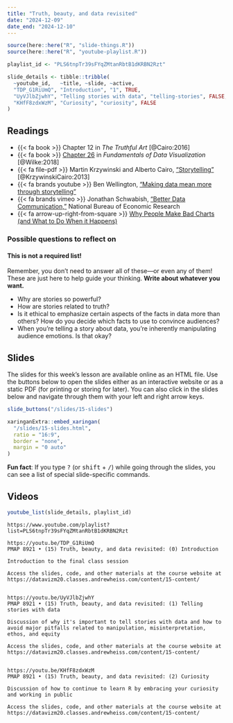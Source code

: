 ```yaml
---
title: "Truth, beauty, and data revisited"
date: "2024-12-09"
date_end: "2024-12-10"
---
```


```r
source(here::here("R", "slide-things.R"))
source(here::here("R", "youtube-playlist.R"))

playlist_id <- "PLS6tnpTr39sFYqZMtanRbtB1dKRBN2Rzt"

slide_details <- tibble::tribble(
  ~youtube_id,   ~title, ~slide, ~active,
  "TDP_G1RiUmQ", "Introduction", "1", TRUE,
  "UyVJlbZjwhY", "Telling stories with data", "telling-stories", FALSE,
  "KHfF8zdxWzM", "Curiosity", "curiosity", FALSE
)
```

## Readings

- {{< fa book >}} Chapter 12 in *The Truthful Art* [@Cairo:2016]
- {{< fa book >}} [Chapter 26](https://clauswilke.com/dataviz/telling-a-story.html) in *Fundamentals of Data Visualization* [@Wilke:2018]
- {{< fa file-pdf >}} Martin Krzywinski and Alberto Cairo, ["Storytelling"](https://www.nature.com/articles/nmeth.2571.pdf) [@KrzywinskiCairo:2013]
- {{< fa brands youtube >}} Ben Wellington, ["Making data mean more through storytelling"](https://www.youtube.com/watch?v=6xsvGYIxJok)
- {{< fa brands vimeo >}} Jonathan Schwabish, ["Better Data Communication,"](https://vimeo.com/230757062) National Bureau of Economic Research
- {{< fa arrow-up-right-from-square >}} [Why People Make Bad Charts (and What to Do When it Happens)](https://flowingdata.com/2018/06/28/why-people-make-bad-charts-and-what-to-do-when-it-happens/)

### Possible questions to reflect on

::: {.callout-warning}
#### This is not a required list!

Remember, you don't need to answer all of these—or even any of them! These are just here to help guide your thinking. **Write about whatever you want.**
:::

- Why are stories so powerful?
- How are stories related to truth?
- Is it ethical to emphasize certain aspects of the facts in data more than others? How do you decide which facts to use to convince audiences?
- When you're telling a story about data, you're inherently manipulating audience emotions. Is that okay?


## Slides

The slides for this week's lesson are available online as an HTML file. Use the buttons below to open the slides either as an interactive website or as a static PDF (for printing or storing for later). You can also click in the slides below and navigate through them with your left and right arrow keys.

```r
slide_buttons("/slides/15-slides")

xaringanExtra::embed_xaringan(
  "/slides/15-slides.html",
  ratio = "16:9",
  border = "none",
  margin = "0 auto"
)
```

:::{.callout-tip}
**Fun fact**: If you type <kbd>?</kbd> (or <kbd>shift</kbd> + <kbd>/</kbd>) while going through the slides, you can see a list of special slide-specific commands.
:::


## Videos

```r
youtube_list(slide_details, playlist_id)
```


```cat
https://www.youtube.com/playlist?list=PLS6tnpTr39sFYqZMtanRbtB1dKRBN2Rzt

https://youtu.be/TDP_G1RiUmQ
PMAP 8921 • (15) Truth, beauty, and data revisited: (0) Introduction

Introduction to the final class session

Access the slides, code, and other materials at the course website at https://datavizm20.classes.andrewheiss.com/content/15-content/


https://youtu.be/UyVJlbZjwhY
PMAP 8921 • (15) Truth, beauty, and data revisited: (1) Telling stories with data

Discussion of why it's important to tell stories with data and how to avoid major pitfalls related to manipulation, misinterpretation, ethos, and equity

Access the slides, code, and other materials at the course website at https://datavizm20.classes.andrewheiss.com/content/15-content/

  
https://youtu.be/KHfF8zdxWzM
PMAP 8921 • (15) Truth, beauty, and data revisited: (2) Curiosity

Discussion of how to continue to learn R by embracing your curiosity and working in public

Access the slides, code, and other materials at the course website at https://datavizm20.classes.andrewheiss.com/content/15-content/
```
